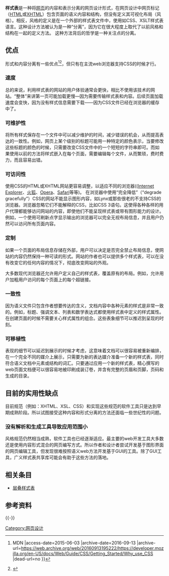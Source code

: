 {{CSS}}
{{HTML}}
'''样式表'''是一种将[[网页|网页]]的内容和表示分离的网页设计形式，在网页设计中网页标记（[[HTML|HTML]]或[[XHTML|XHTML]]）包含页面的语义内容和结构，但没有定义其可视化布局（风格）。相反，风格的定义是在一个外部的样式表文件中，使用如CSS、XSLT样式表语言。这种设计方法被认为是一种“分离”，因为它在很大程度上取代了以前风格和结构在一起的定义方法。
这种方法背后的哲学是一种关注点的分离。
==优点==
形式和内容分离有一些优点<ref name="why-use-css-mdn">{{Cite web |url=https://developer.mozilla.org/en-US/docs/Web/Guide/CSS/Getting_started/Why_use_CSS |title=Why use CSS? - Web developer guide {{!}} MDN |access-date=2015-06-03 |archive-date=2016-09-13 |archive-url=https://web.archive.org/web/20160913195222/https://developer.mozilla.org/en-US/docs/Web/Guide/CSS/Getting_Started/Why_use_CSS |dead-url=no }}</ref><ref name="purely-branded">{{Cite web |url=http://purelybranded.com/notes/why-use-css-in-website-design/ |title=Why Use CSS in Website Design |access-date=2015-06-03 |archive-date=2017-08-25 |archive-url=https://web.archive.org/web/20170825015937/http://www.purelybranded.com/notes/why-use-css-in-website-design/ |dead-url=no }}</ref>，但只有在主流web浏览器支持CSS的时候才行。
===速度===
总的来说，利用样式表的网站的用户体验通常会更快，相比不使用该技术的网站。“整体”来讲第一页可能加载更慢—因为需要传输样式表和内容。后续页面加载速度会变快，因为没有样式信息需要下载——因为CSS文件已经在浏览器的缓存中了。
===可维护性===
将所有样式保存在一个文件中可以减少维护的时间，减少错误的机会，从而提高表达的一致性。例如，网页上某个级别的标题可能用一种特定的颜色表示，当要修改这些标题的颜色的时候，只需要改变CSS文件中的一个短短的字符串即可。而如果使用以前的方法将样式嵌入在每个页面，需要编辑每个文件，从而繁琐，费时费力，而且容易出错。
===可访问性===
使用CSS的HTML或XHTML网站更容易调整，以适应不同的浏览器(([[Internet_Explorer|Internet Explorer]]、[[火狐|火狐]]、[[Opera|Opera]]、[[Safari|Safari]]等等)。
在浏览器中使用“完全降低”（“degrade gracefully”）CSS的网站不能显示图形内容，如Lynx或那些很老的不支持CSS的浏览器。浏览器忽略它们不能解释的CSS，比如CSS 3语句。这使得各种各样的用户代理都能够访问网站的内容，即使他们不能呈现样式表或带有图形能力的设计。例如，一个使用可刷新点字显示输出的浏览器可以完全无视布局信息，并且用户仍然可以访问所有页面内容。

===定制===
如果一个页面的布局信息存储在外部，用户可以决定是否完全禁止布局信息，使网站的内容仍然保持一种可读的形式。网站的作者也可以提供多个样式表，可以在没有改变它的任何内容的情况下，彻底改变网站的外观。

大多数现代浏览器还允许用户定义自己的样式表，覆盖原有的布局。例如，允许用户加粗用户访问的每个页面上的每个超链接。
===一致性===
因为语义文件只包含作者想要传达的含义，文档内容中各种元素的样式是非常一致的。例如，标题、强调文本、列表和数学表达式都使用样式表中定义的样式属性。在创建页面的时候不需要关心样式属性的组合。这些表象细节可以推迟到呈现的时刻。
===可移植性===
表现的细节可以延迟到展示的时候才考虑，这意味着文档可以很容易被重新编排，在一个完全不同的媒介上展示，只需要为新的表达媒介准备一个新的样式表，同时符合语义文档中元素或结构的词汇。只要通过应用一个新的样式表，精心撰写的web页面文档便可以很容易地被印刷成装订卷，并含有完整的页眉和页脚，页码和生成的目录。

==目前的实用性缺点==
目前规范（例如：XHTML、XSL、CSS）和实现这些规范的软件工具只是达到早期成熟阶段。所以试图接受这种内容和形式分离的方法还面临一些世纪性的问题。
===没有解析和生成工具导致应用范围小===
风格规范仍然相当成熟，软件工具也已经逐渐适应。最主要的web开发工具大多数还是使用内容形式混合的网页编写方式。所以作者和设计者尝试开发基于图形界面的网页编辑工具，但发现很难按照语义web方法开发基于GUI的工具。除了GUI工具，广义样式表共享库可能会有助于这些方法的落地。

==相关条目==
*[[层叠样式表|层叠样式表]]

==参考资料==
{{reflist}}
{{-}}
{{W3C规范和标准}}
{{網頁技術與標準}}
{{網頁設計}}

[[Category:网页设计|Category:网页设计]]